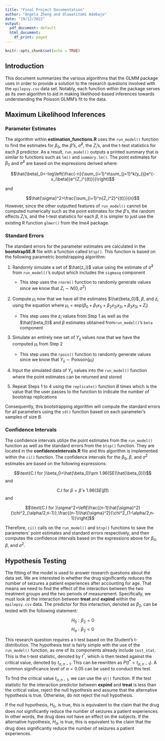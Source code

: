 ```yaml
---
title: "Final Project Documentation"
author: "Angela Zheng and Oluwatitomi Adebajo"
date: "19/12/2022"
output:
  pdf_document: default
  html_document:
    df_print: paged
---
```


```r
knitr::opts_chunk$set(echo = TRUE)
```

## Introduction
This document summarizes the various algorithms that the GLMM package uses in order to provide a solution to the research questions involved with the `epilepsy.csv` data set. Notably, each function within the package serves as its own  algorithm to aid in making likelihood-based inferences towards understanding the Poisson GLMM's fit to the data.

## Maximum Likelihood Inferences
### Parameter Estimates
The algorithm within **estimation_functions.R** uses the `run_model()` function to find the estimates for $\beta_0$, the $\hat{\beta}$'s, $\hat{\sigma}^2$, the $Z_i$'s, and the t-test statistics for each $\beta$ predictor. As a result, `run_model()` outputs a printed summary that is similar to functions such as `lm()` and `summary.lm()`. The point estimates for $\beta_0$ and $\hat{\sigma}^2$ are based on the expressions derived where:

$$\hat{\beta}_0=-log\left(\frac{-n}{\sum_{i=1}^n\sum_{j=1}^k(y_{ij}e^{-x_i\beta})e^{Z_i^{(t)}}}\right)$$

and 

$$\hat{\sigma}^2=\frac{\sum_{i=1}^n{Z_i^2}^{(t)}}{n}$$
However, since the other outputted features of `run_model()` cannot be computed numerically such as the point estimates for the $\beta$'s, the random effects $Z_i$'s, and the t-test statistics for each $\beta$, it is simpler to just use the existing R function `glmer()` from the lme4 package.

### Standard Errors
The standard errors for the parameter estimates are calculated in the **bootstrapSE.R** file with a function called `btsp()`. This function is based on the following parametric bootstrapping algorithm:

1. Randomly simulate a set of $\hat{z_i}$ value using the estimate of $\hat{\sigma}^2$ from `run_model()`'s output which includes the `sigmasq` component
    + This step uses the `rnorm()` function to randomly generate values since we know that $Z_i \sim N(0,\sigma^2)$

2. Compute $\mu_i$ now that we have all the estimates $\hat{beta_0}$, $\beta$, and $z_i$ using the equation where $\mu_i=\text{exp}(\beta_0 + \beta_1x_{1i} + \beta_2x_{2i}x_{3i} + \beta_3x_{3i} + Z_i)$
    + This step uses the $z_i$ values from Step 1 as well as the $\hat{\beta_0}$ and $\beta$ estimates obtained from`run_model()`'s `beta` component  
    
3. Simulate an entirely new set of $Y_{ij}$ values now that we have the computed $\mu_i$ from Step 2
    + This step uses the `rpois()` function to randomly generate values since we know that $Y_{ij}\sim \text{Poisson}(\mu_i)$  
    
4. Input the simulated data of $Y_{ij}$ values into the `run_model()` function where the point estimates can be returned and stored  

5. Repeat Steps 1 to 4 using the `replicate()` function *B* times which is the value that the user passes to the function to indicate the number of bootstrap replications

Consequently, this bootstrapping algorithm will compute the standard errors for all parameters using the `sd()` function based on each parameter's samples of size *B*.

### Confidence Intervals
The confidence intervals utilize the point estimates from the `run_model()` function as well as the standard errors from the `btsp()` function. They are located in the **confidenceIntervals.R** file and this algorithm is implemented within the `ci()` function. The confidence intervals for the $\beta_0$, $\beta$, and $\sigma^2$ estimates are based on the following expressions:

$$\text{C.I for }\beta_0=\hat{\beta_0}\pm 1.96(SE(\hat{\beta_0}))$$
and

$$\text{C.I for }\beta=\hat{\beta}\pm 1.96(SE(\hat{\beta}))$$
and

$$\text{C.I for }\sigma^2=\left[\frac{(n-1)\hat{\sigma}^2}{\chi^2_{\alpha/2,n-1}},\frac{(n-1)\hat{\sigma}^2}{\chi^2_{1-\alpha/2,n-1}}\right]$$

Therefore, `ci()` calls on the `run_model()` and `btsp()` functions to save the parameters' point estimates and standard errors respectively, and then computes the confidence intervals based on the expressions above for $\beta_0$, $\beta$, and $\sigma^2$.

## Hypothesis Testing
The fitting of the model is used to answer research questions about the data set. We are interested in whether the drug significantly reduces the number of seizures a patient experiences after accounting for age. That means we need to find the effect of the interaction between the two treatment groups and the two periods of measurement. Specifically, we must look at the interaction between **treat** and **expind** within the `epilepsy.csv` data. The predictor for this interaction, denoted as $\beta_2$, can be tested with the following statement:

$$H_0: \beta_2 = 0$$
$$H_a: \beta_2 < 0$$

This research question requires a t-test based on the Student's t-distribution. The hypothesis test is fairly simple with the use of the `run_model()` function, as one of its components already include `test_stat`. This is the t-test statistic, denoted by $t^*$, which is then tested against the critical value, denoted by $t_{\alpha,n-1}$. This can be rewritten as $P(t^*<t_{\alpha,n-1})$. A common significance level of $\alpha=0.05$ can be used to conduct this test.

To find the critical value $t_{\alpha,n-1}$, we can use the `qt()` function. If the test statistic for the interaction predictor between **expind** and **treat** is less than the critical value, reject the null hypothesis and assume that the alternative hypothesis is true. Otherwise, do not reject the null hypothesis. 

If the null hypothesis, $H_0$, is true, this is equivalent to the claim that the drug does *not* significantly reduce the number of seizures a patient experiences. In other words, the drug does not have an effect on the subjects. If the alternative hypothesis, $H_a$, is true, this is equivalent to the claim that the drug does significantly reduce the number of seizures a patient experiences.
